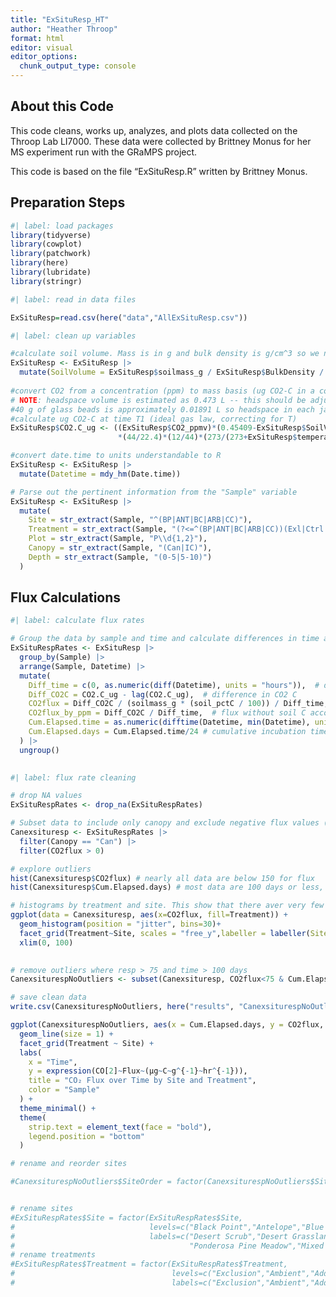 ```yaml
---
title: "ExSituResp_HT"
author: "Heather Throop"
format: html
editor: visual
editor_options: 
  chunk_output_type: console
---
```


## About this Code

This code cleans, works up, analyzes, and plots data collected on the Throop Lab LI7000. These data were collected by Brittney Monus for her MS experiment run with the GRaMPS project.

This code is based on the file "ExSituResp.R" written by Brittney Monus.

## Preparation Steps

```r
#| label: load packages
library(tidyverse)
library(cowplot)
library(patchwork)
library(here)
library(lubridate)
library(stringr)
```

```r
#| label: read in data files

ExSituResp=read.csv(here("data","AllExSituResp.csv"))
```

```r
#| label: clean up variables

#calculate soil volume. Mass is in g and bulk density is g/cm^3 so we need mass/bulk density in liters
ExSituResp <- ExSituResp |>
  mutate(SoilVolume = ExSituResp$soilmass_g / ExSituResp$BulkDensity / 1000)
  
#convert CO2 from a concentration (ppm) to mass basis (ug CO2-C in a container of known volume)
# NOTE: headspace volume is estimated as 0.473 L -- this should be adjusted as needed (need to subtract volume of 1mm glass beads)
#40 g of glass beads is approximately 0.01891 L so headspace in each jar is 0.473 - 0.01891, which is 0.45409 L
#calculate ug CO2-C at time T1 (ideal gas law, correcting for T)
ExSituResp$CO2.C_ug <- ((ExSituResp$CO2_ppmv)*(0.45409-ExSituResp$SoilVolume) 
                        *(44/22.4)*(12/44)*(273/(273+ExSituResp$temperature))) 

#convert date.time to units understandable to R
ExSituResp <- ExSituResp |>
  mutate(Datetime = mdy_hm(Date.time))

# Parse out the pertinent information from the "Sample" variable
ExSituResp <- ExSituResp |>
  mutate(
    Site = str_extract(Sample, "^(BP|ANT|BC|ARB|CC)"),
    Treatment = str_extract(Sample, "(?<=^(BP|ANT|BC|ARB|CC))(Exl|Ctrl|Add)"),
    Plot = str_extract(Sample, "P\\d{1,2}"),
    Canopy = str_extract(Sample, "(Can|IC)"),
    Depth = str_extract(Sample, "(0-5|5-10)")
  )
```

## Flux Calculations

```r
#| label: calculate flux rates

# Group the data by sample and time and calculate differences in time and CO2 concentration, use these to calculate flux rates
ExSituRespRates <- ExSituResp |> 
  group_by(Sample) |> 
  arrange(Sample, Datetime) |> 
  mutate(
    Diff_time = c(0, as.numeric(diff(Datetime), units = "hours")),  # difference in time in hours
    Diff_CO2C = CO2.C_ug - lag(CO2.C_ug),  # difference in CO2 C
    CO2flux = Diff_CO2C / (soilmass_g * (soil_pctC / 100)) / Diff_time,  # flux using soil mass & %C
    CO2flux_by_ppm = Diff_CO2C / Diff_time,  # flux without soil C accounting
    Cum.Elapsed.time = as.numeric(difftime(Datetime, min(Datetime), units = "hours")),  # cumulative incubation time in hours
    Cum.Elapsed.days = Cum.Elapsed.time/24 # cumulative incubation time in days
  ) |> 
  ungroup() 
  

```

```r
#| label: flux rate cleaning

# drop NA values
ExSituRespRates <- drop_na(ExSituRespRates)

# Subset data to include only canopy and exclude negative flux values (from flushing jars)
Canexsituresp <- ExSituRespRates |>
  filter(Canopy == "Can") |>
  filter(CO2flux > 0)

# explore outliers
hist(Canexsituresp$CO2flux) # nearly all data are below 150 for flux
hist(Canexsituresp$Cum.Elapsed.days) # most data are 100 days or less, a few outliers around 200 days

# histograms by treatment and site. This show that there aver very few flux measurements above 50. 75 appears to be a reasonable cut-off.
ggplot(data = Canexsituresp, aes(x=CO2flux, fill=Treatment)) + 
  geom_histogram(position = "jitter", bins=30)+ 
  facet_grid(Treatment~Site, scales = "free_y",labeller = labeller(Site = label_wrap_gen(width = 15))) +
  xlim(0, 100) 

  
# remove outliers where resp > 75 and time > 100 days
CanexsiturespNoOutliers <- subset(Canexsituresp, CO2flux<75 & Cum.Elapsed.days<100) 

# save clean data
write.csv(CanexsiturespNoOutliers, here("results", "CanexsiturespNoOutliers.csv"))
```

```r


ggplot(CanexsiturespNoOutliers, aes(x = Cum.Elapsed.days, y = CO2flux, color = Sample, group = Sample)) +
  geom_line(size = 1) +
  facet_grid(Treatment ~ Site) +
  labs(
    x = "Time",
    y = expression(CO[2]~Flux~(µg~C~g^{-1}~hr^{-1})),
    title = "CO₂ Flux over Time by Site and Treatment",
    color = "Sample"
  ) +
  theme_minimal() +
  theme(
    strip.text = element_text(face = "bold"),
    legend.position = "bottom"
  )


```

```r
# rename and reorder sites

#CanexsiturespNoOutliers$SiteOrder = factor(CanexsiturespNoOutliers$Site, levels=c("Desert Scrub","Desert Grassland","Juniper Savanna","Ponderosa Pine Meadow","Mixed Conifer Meadow"), labels=c("Desert Scrub","Desert Grassland","Juniper Savanna","Ponderosa Pine Meadow","Mixed Conifer Meadow")) 


# rename sites
#ExSituRespRates$Site = factor(ExSituRespRates$Site, 
#                              levels=c("Black Point","Antelope","Blue Chute","Arboretum","Camp #              Colton"), 
#                              labels=c("Desert Scrub","Desert Grassland","Juniper Savanna",
#                                       "Ponderosa Pine Meadow","Mixed Conifer Meadow")) 
# rename treatments
#ExSituRespRates$Treatment = factor(ExSituRespRates$Treatment, 
#                                   levels=c("Exclusion","Ambient","Addition"), 
#                                   labels=c("Exclusion","Ambient","Addition")) 
```
